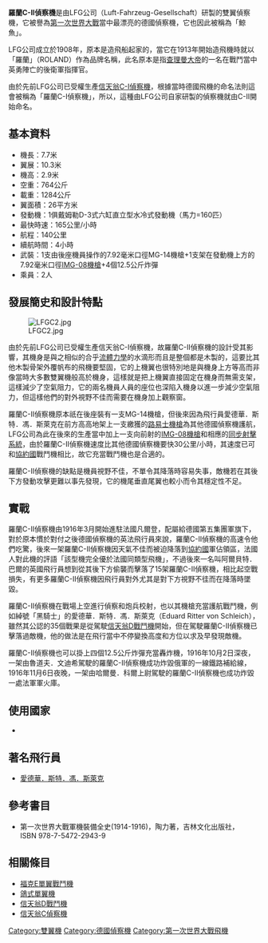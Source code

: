 {{Infobox Aircraft
|name = 羅蘭C-II偵察機
|image = Image:LFG - Roland C.II.jpg
|caption  = 羅蘭C-II偵察機
|type = 雙翼偵察機
|manufacturer = LFG羅蘭
|designer     = 秩普．因格．坦岑
|first flight = 1915年
|primary user = 德意志帝國空軍
|number built = 300架
}}

'''羅蘭C-II偵察機'''是由LFG公司（Luft-Fahrzeug-Gesellschaft）研製的雙翼偵察機，它被譽為[[第一次世界大戰|第一次世界大戰]]當中最漂亮的德國偵察機，它也因此被稱為「鯨魚」。

LFG公司成立於1908年，原本是造飛船起家的，當它在1913年開始造飛機時就以「羅蘭」（ROLAND）作為品牌名稱，此名原本是指[[查理大帝|查理曼大帝]]的一名在戰鬥當中英勇陣亡的後衛軍指揮官。

由於先前LFG公司已受權生產[[信天翁C偵察機|信天翁C-I偵察機]]，根據當時德國飛機的命名法則這會被稱為「羅蘭C-I偵察機」，所以，這種由LFG公司自家研製的偵察機就由C-II開始命名。

==基本資料==
* 機長：7.7米
* 翼展：10.3米 
* 機高：2.9米 
* 空重：764公斤
* 載重：1284公斤
* 翼面積：26平方米 
* 發動機：1俱戴姆勒D-3式六缸直立型水冷式發動機（馬力=160匹） 
* 最快時速：165公里/小時 
* 航程：140公里
* 續航時間：4小時
* 武裝：1支由後座機員操作的7.92毫米口徑MG-14機槍+1支架在發動機上方的7.92毫米口徑[[MG08重機槍|IMG-08機槍]]+4個12.5公斤炸彈
* 乘員：2人

==發展簡史和設計特點==
[[File:LFGC2.jpg|thumb]]

由於先前LFG公司已受權生產信天翁C-I偵察機，故羅蘭C-II偵察機的設計受其影響，其機身是與之相似的合乎[[流體力學|流體力學]]的水滴形而且是整個都是木製的，這要比其他木製骨架外覆帆布的飛機要堅固，它的上機翼也很特別地是與機身上方等高而非像當時大多數雙翼機般高於機身，這樣就是把上機翼直接固定在機身而無需支架，這樣減少了空氣阻力，它的兩名機員人員的座位也深陷入機身以進一步減少空氣阻力，但這樣他們的對外視野不佳而需要在機身加上觀察窗。

羅蘭C-II偵察機原本祇在後座裝有一支MG-14機槍，但後來因為飛行員愛德華．斯特．馮．斯萊克在前方高高地架上一支繳獲的[[路易士機槍|路易士機槍]]為其他德國偵察機護航，LFG公司為此在後來的生產當中加上一支向前射的[[MG08重機槍|IMG-08機槍]]和相應的[[射擊斷續器|同步射擊系統]]，由於羅蘭C-II偵察機速度比其他德國偵察機要快30公里/小時，其速度已可和[[協約國|協約國]]戰鬥機相比，故它充當戰鬥機也是合適的。

羅蘭C-II偵察機的缺點是機員視野不佳，不單令其降落時容易失事，敵機若在其後下方發動攻擊更難以事先發現，它的機尾垂直尾翼也較小而令其穩定性不足。

==實戰==
羅蘭C-II偵察機由1916年3月開始進駐法國凡爾登，配屬給德國第五集團軍旗下，對於原本慣於對付之後德國偵察機的英法飛行員來說，羅蘭C-II偵察機的高速令他們吃驚，後來一架羅蘭C-II偵察機因天氣不佳而被迫降落到[[協約國|協約國]]軍佔領區，法國人對此機的評語「該型機完全優於法國同類型飛機」，不過後來一名叫阿爾貝特．巴爾的英國飛行員想到從其後下方偷襲而擊落了15架羅蘭C-II偵察機，相比起空戰損失，有更多羅蘭C-II偵察機因飛行員對外尤其是對下方視野不徍而在降落時墜毀。

羅蘭C-II偵察機在戰場上空進行偵察和炮兵校射，也以其機槍充當護航戰鬥機，例如綽號「黑騎士」的愛德華．斯特．馮．斯萊克（Eduard Ritter von Schleich），雖然其公認的35個戰果是從駕駛[[信天翁D戰鬥機|信天翁D戰鬥機]]開始，但在駕駛羅蘭C-II偵察機已擊落過敵機，他的做法是在飛行當中不停變換高度和方位以求及早發現敵機。

羅蘭C-II偵察機也可以掛上四個12.5公斤炸彈充當轟炸機，1916年10月2日深夜，一架由魯道夫．文迪希駕駛的羅蘭C-II偵察機成功炸毀俄軍的一線鐵路補給線，1916年11月6日夜晚，一架由哈爾曼．科爾上尉駕駛的羅蘭C-II偵察機也成功炸毀一處法軍軍火庫。

==使用國家==
*{{flag|German Empire}}

==著名飛行員==
*[[愛德華．斯特．馮．斯萊克|愛德華．斯特．馮．斯萊克]]

==參考書目==
*第一次世界大戰軍機裝備全史(1914-1916)，陶力著，吉林文化出版社，ISBN 978-7-5472-2943-9

==相關條目==
{{commons category|Roland C.II}}
*[[福克E單翼戰鬥機|福克E單翼戰鬥機]]
*[[鴿式單翼機|鴿式單翼機]]
*[[信天翁D戰鬥機|信天翁D戰鬥機]]
*[[信天翁C偵察機|信天翁C偵察機]]

[[Category:雙翼機|Category:雙翼機]]
[[Category:德國偵察機|Category:德國偵察機]]
[[Category:第一次世界大戰飛機|Category:第一次世界大戰飛機]]
